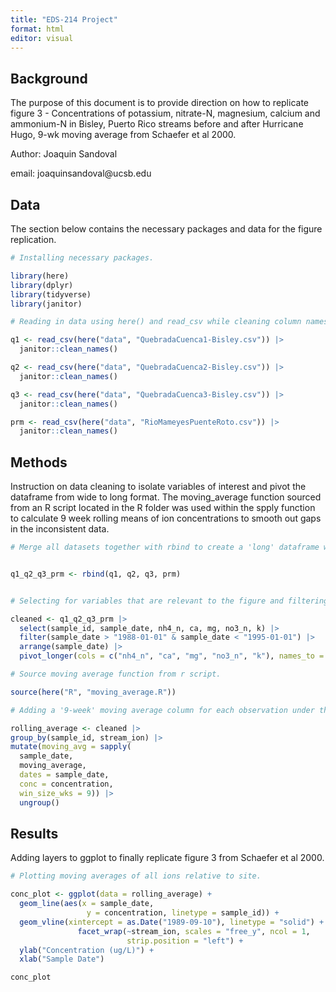 ```yaml
---
title: "EDS-214 Project"
format: html
editor: visual
---
```


## Background

The purpose of this document is to provide direction on how to replicate figure 3 - Concentrations of potassium, nitrate-N, magnesium, calcium and ammonium-N in Bisley, Puerto Rico streams before and after Hurricane Hugo, 9-wk moving average from Schaefer et al 2000.

Author: Joaquin Sandoval

email: joaquinsandoval\@ucsb.edu

## Data

The section below contains the necessary packages and data for the figure replication. 

```r

# Installing necessary packages. 

library(here)
library(dplyr)
library(tidyverse)
library(janitor)

# Reading in data using here() and read_csv while cleaning column names to lower snake case.

q1 <- read_csv(here("data", "QuebradaCuenca1-Bisley.csv")) |> 
  janitor::clean_names()

q2 <- read_csv(here("data", "QuebradaCuenca2-Bisley.csv")) |> 
  janitor::clean_names()

q3 <- read_csv(here("data", "QuebradaCuenca3-Bisley.csv")) |> 
  janitor::clean_names()

prm <- read_csv(here("data", "RioMameyesPuenteRoto.csv")) |> 
  janitor::clean_names()

```

## Methods

Instruction on data cleaning to isolate variables of interest and pivot the dataframe from wide to long format. The moving_average function sourced from an R script located in the R folder was used within the spply function to calculate 9 week rolling means of ion concentrations to smooth out gaps in the inconsistent data.

```r
# Merge all datasets together with rbind to create a 'long' dataframe with variables stacked.  


q1_q2_q3_prm <- rbind(q1, q2, q3, prm) 


# Selecting for variables that are relevant to the figure and filtering for dates between 1988-1995. Also, pivoting longer to create columns 'stream_ion' and 'concentration'. 

cleaned <- q1_q2_q3_prm |> 
  select(sample_id, sample_date, nh4_n, ca, mg, no3_n, k) |>
  filter(sample_date > "1988-01-01" & sample_date < "1995-01-01") |> 
  arrange(sample_date) |> 
  pivot_longer(cols = c("nh4_n", "ca", "mg", "no3_n", "k"), names_to = "stream_ion", values_to = "concentration")

# Source moving average function from r script.

source(here("R", "moving_average.R"))

# Adding a '9-week' moving average column for each observation under the concentration column. 

rolling_average <- cleaned |> 
group_by(sample_id, stream_ion) |> 
mutate(moving_avg = sapply(
  sample_date,
  moving_average,
  dates = sample_date,
  conc = concentration, 
  win_size_wks = 9)) |> 
  ungroup()

```

## Results

Adding layers to ggplot to finally replicate figure 3 from Schaefer et al 2000. 

```r
# Plotting moving averages of all ions relative to site.

conc_plot <- ggplot(data = rolling_average) +
  geom_line(aes(x = sample_date,
                 y = concentration, linetype = sample_id)) +
  geom_vline(xintercept = as.Date("1989-09-10"), linetype = "solid") + 
               facet_wrap(~stream_ion, scales = "free_y", ncol = 1, 
                          strip.position = "left") + 
  ylab("Concentration (ug/L)") + 
  xlab("Sample Date") 

conc_plot
```
